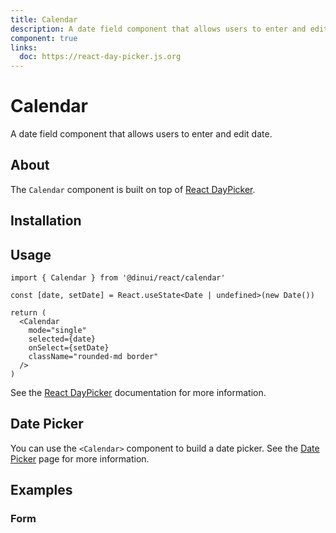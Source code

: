 ```yaml
---
title: Calendar
description: A date field component that allows users to enter and edit date.
component: true
links:
  doc: https://react-day-picker.js.org
---
```


# Calendar

A date field component that allows users to enter and edit date.


<Example path="ui/calendar-demo" />

## About

The `Calendar` component is built on top of [React DayPicker](https://react-day-picker.js.org).

## Installation


<InstallationGuide path="ui/calendar" />

## Usage

```tsx
import { Calendar } from '@dinui/react/calendar'
```

```tsx
const [date, setDate] = React.useState<Date | undefined>(new Date())

return (
  <Calendar
    mode="single"
    selected={date}
    onSelect={setDate}
    className="rounded-md border"
  />
)
```

See the [React DayPicker](https://react-day-picker.js.org) documentation for more information.

## Date Picker

You can use the `<Calendar>` component to build a date picker. See the [Date Picker](/ui/date-picker) page for more information.

## Examples

### Form

<Example path="ui/calendar-form" />
